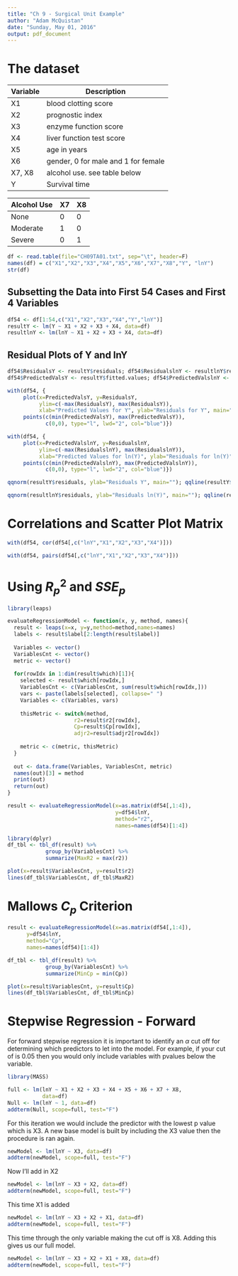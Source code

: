 ```yaml
---
title: "Ch 9 - Surgical Unit Example"
author: "Adam McQuistan"
date: "Sunday, May 01, 2016"
output: pdf_document
---
```


# The dataset

| Variable | Description                                             |
|----------|---------------------------------------------------------| 
| X1       | blood clotting score                                    |
| X2       | prognostic index                                        |
| X3       | enzyme function score                                   |
| X4       | liver function test score                               |
| X5       | age in years                                            |
| X6       | gender, 0 for male and 1 for female                     |
| X7, X8   | alcohol use. see table below                            |
| Y        | Survival time                                           |


| Alcohol Use | X7 | X8 |
|-------------|----|----|
| None        | 0  | 0  |
| Moderate    | 1  | 0  |
| Severe      | 0  | 1  |


```r
df <- read.table(file="CH09TA01.txt", sep="\t", header=F)
names(df) = c("X1","X2","X3","X4","X5","X6","X7","X8","Y", "lnY")
str(df)
```

## Subsetting the Data into First 54 Cases and First 4 Variables

```r
df54 <- df[1:54,c("X1","X2","X3","X4","Y","lnY")]
resultY <- lm(Y ~ X1 + X2 + X3 + X4, data=df)
resultlnY <- lm(lnY ~ X1 + X2 + X3 + X4, data=df)
```

## Residual Plots of Y and lnY

```r
df54$ResidualsY <- resultY$residuals; df54$ResidualslnY <- resultlnY$residuals
df54$PredictedValsY <- resultY$fitted.values; df54$PredictedValslnY <- resultlnY$fitted.values

with(df54, {
     plot(x=PredictedValsY, y=ResidualsY,
          ylim=c(-max(ResidualsY), max(ResidualsY)),
          xlab="Predicted Values for Y", ylab="Residuals for Y", main="")
     points(c(min(PredictedValsY), max(PredictedValsY)), 
            c(0,0), type="l", lwd="2", col="blue")})

with(df54, {
     plot(x=PredictedValslnY, y=ResidualslnY,
          ylim=c(-max(ResidualslnY), max(ResidualslnY)),
          xlab="Predicted Values for ln(Y)", ylab="Residuals for ln(Y)", main="")
     points(c(min(PredictedValslnY), max(PredictedValslnY)), 
            c(0,0), type="l", lwd="2", col="blue")})
```

```r
qqnorm(resultY$residuals, ylab="Residuals Y", main=""); qqline(resultY$residuals)

qqnorm(resultlnY$residuals, ylab="Residuals ln(Y)", main=""); qqline(resultlnY$residuals)
```

# Correlations and Scatter Plot Matrix

```r
with(df54, cor(df54[,c("lnY","X1","X2","X3","X4")]))
```

```r
with(df54, pairs(df54[,c("lnY","X1","X2","X3","X4")]))
```

# Using $R_{p}^{2}$ and $SSE_p$

```r
library(leaps)

evaluateRegressionModel <- function(x, y, method, names){
  result <- leaps(x=x, y=y,method=method,names=names)
  labels <- result$label[2:length(result$label)]
  
  Variables <- vector()
  VariablesCnt <- vector()
  metric <- vector()
  
  for(rowIdx in 1:dim(result$which)[1]){
    selected <- result$which[rowIdx,]
    VariablesCnt <- c(VariablesCnt, sum(result$which[rowIdx,]))
    vars <- paste(labels[selected], collapse=" ")
    Variables <- c(Variables, vars)  
    
    thisMetric <- switch(method,
                     r2=result$r2[rowIdx],
                     Cp=result$Cp[rowIdx],
                     adjr2=result$adjr2[rowIdx])
              
    metric <- c(metric, thisMetric)
  }
  
  out <- data.frame(Variables, VariablesCnt, metric)
  names(out)[3] = method
  print(out)
  return(out)
}

result <- evaluateRegressionModel(x=as.matrix(df54[,1:4]),
                                  y=df54$lnY,
                                  method="r2",
                                  names=names(df54)[1:4])

library(dplyr)
df_tbl <- tbl_df(result) %>% 
            group_by(VariablesCnt) %>% 
            summarize(MaxR2 = max(r2))

plot(x=result$VariablesCnt, y=result$r2)
lines(df_tbl$VariablesCnt, df_tbl$MaxR2)
```

# Mallows $C_p$ Criterion

```r
result <- evaluateRegressionModel(x=as.matrix(df54[,1:4]),
      y=df54$lnY,
      method="Cp",
      names=names(df54)[1:4])

df_tbl <- tbl_df(result) %>% 
            group_by(VariablesCnt) %>% 
            summarize(MinCp = min(Cp))

plot(x=result$VariablesCnt, y=result$Cp)
lines(df_tbl$VariablesCnt, df_tbl$MinCp)
```


# Stepwise Regression - Forward

For forward stepwise regression it is important to identify an $\alpha$ cut off for determining which predictors to let into the model. For example, if your cut of is 0.05 then you would only include variables with pvalues below the variable. 

```r
library(MASS)

full <- lm(lnY ~ X1 + X2 + X3 + X4 + X5 + X6 + X7 + X8, 
           data=df)
Null <- lm(lnY ~ 1, data=df)
addterm(Null, scope=full, test="F")
```

For this iteration we would include the predictor with the lowest p value which is X3.
A new base model is built by including the X3 value then the procedure is ran again. 

```r
newModel <- lm(lnY ~ X3, data=df)
addterm(newModel, scope=full, test="F")
```

Now I'll add in X2


```r
newModel <- lm(lnY ~ X3 + X2, data=df)
addterm(newModel, scope=full, test="F")
```

This time X1 is added


```r
newModel <- lm(lnY ~ X3 + X2 + X1, data=df)
addterm(newModel, scope=full, test="F")
```

This time through the only variable making the cut off is X8. Adding this gives us our full model. 


```r
newModel <- lm(lnY ~ X3 + X2 + X1 + X8, data=df)
addterm(newModel, scope=full, test="F")
```

